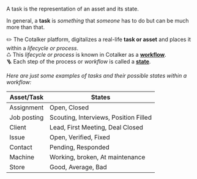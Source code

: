 

<span className="hero__subtitle">A task is the representation of an asset and its state.</span>

In general, a **task** is _something_ that _someone_ has to do but can be much more than that.

<div className="margin margin-left--lg">

✏️ The Cotalker platform, digitalizes a real-life **task or asset** and places it within a _lifecycle or process_.  
♺ This _lifecycle or process_ is known in Cotalker as a [**workflow**](/docs/documentation/client/basic_concepts#workflows).  
🪜 Each step of the process or _workflow_ is called a [**state**](/docs/documentation/client/basic_concepts#state).  

</div>

_Here are just some examples of tasks and their possible states within a workflow:_

<div className="align-center">

| Asset/Task | States | 
| ----- | ------ | 
| Assignment | Open, Closed |
| Job posting | Scouting, Interviews, Position Filled |
| Client | Lead, First Meeting, Deal Closed |
| Issue | Open, Verified, Fixed |
| Contact | Pending, Responded |
| Machine | Working, broken, At maintenance |
| Store | Good, Average, Bad |

</div>

